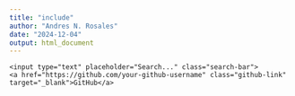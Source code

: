 ```yaml
---
title: "include"
author: "Andres N. Rosales"
date: "2024-12-04"
output: html_document
---
```


<div class="top-bar">
    <input type="text" placeholder="Search..." class="search-bar">
    <a href="https://github.com/your-github-username" class="github-link" target="_blank">GitHub</a>
</div>